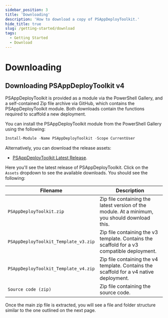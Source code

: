 ```yaml
---
sidebar_position: 3
title: 'Downloading'
description: 'How to download a copy of PSAppDeployToolkit.'
hide_title: true
slug: /getting-started/download
tags:
  - Getting Started
  - Download
---
```


# Downloading

## Downloading PSAppDeployToolkit v4

PSAppDeployToolkit is provided as a module via the PowerShell Gallery, and a self-contained Zip file archive via GitHub, which contains the PSAppDeployToolkit module. Both downloads contain the functions required to scaffold a new deployment.

You can install the PSAppDeployToolkit module from the PowerShell Gallery using the following:

```powershell
Install-Module -Name PSAppDeployToolkit -Scope CurrentUser
```

Alternatively, you can download the release assets:

- [PSAppDeployToolkit Latest Release](https://github.com/PSAppDeployToolkit/PSAppDeployToolkit/releases/latest).

Here you'll see the latest release of PSAppDeployToolkit. Click on the `Assets` dropdown to see the available downloads. You should see the following:

| Filename  | Description  |
|---|---|
| `PSAppDeployToolkit.zip`  | Zip file containing the latest version of the module. At a minimum, you should download this. |
| `PSAppDeployToolkit_Template_v3.zip` | Zip file containing the v3 template. Contains the scaffold for a v3 compatible deployment. |
| `PSAppDeployToolkit_Template_v4.zip` | Zip file containing the v4 template. Contains the scaffold for a v4 native deployment. |
| `Source code (zip)` | Zip file containing the source code. |

Once the main zip file is extracted, you will see a file and folder structure similar to the one outlined on the next page.
